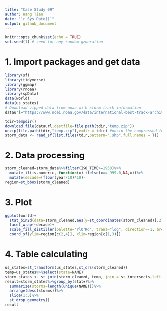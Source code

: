```yaml
---
title: "Case Study 09"
author: Hang Tian
date: "`r Sys.Date()`"
output: github_document
---
```

```r
knitr::opts_chunk$set(echo = TRUE)
set.seed(1) # seed for any random generation
```
# 1. Import packages and get data
```r
library(sf)
library(tidyverse)
library(ggmap)
library(rnoaa)
library(spData)
data(world)
data(us_states)
# Download zipped data from noaa with storm track information
dataurl="https://www.ncei.noaa.gov/data/international-best-track-archive-for-climate-stewardship-ibtracs/v04r00/access/shapefile/IBTrACS.NA.list.v04r00.points.zip"

tdir=tempdir()
download.file(dataurl,destfile=file.path(tdir,"temp.zip"))
unzip(file.path(tdir,"temp.zip"),exdir = tdir) #unzip the compressed folder
storm_data <- read_sf(list.files(tdir,pattern=".shp",full.names = T))
```
# 2. Data processing
```r
storm_cleaned=storm_data%>%filter(ISO_TIME>=1950)%>%
  mutate_if(is.numeric, function(x) ifelse(x==-999.0,NA,x))%>%
  mutate(decade=(floor(year/10)*10))
region=st_bbox(storm_cleaned)

```
# 3. Plot
```r
ggplot(world)+
  stat_bin2d(data=storm_cleaned,aes(y=st_coordinates(storm_cleaned)[,2], x=st_coordinates(storm_cleaned)[,1]),bins=100)+
  facet_wrap(~decade)+
  scale_fill_distiller(palette="YlOrRd", trans="log", direction=-1, breaks = c(1,10,100,1000))+
  coord_sf(ylim=region[c(2,4)], xlim=region[c(1,3)])
```

# 4. Table calculating
```r
us_states=st_transform(us_states,st_crs(storm_cleaned))
temp=us_states%>%select(state=NAME)
storm_states <- st_join(storm_cleaned, temp, join = st_intersects,left = F)
result=storm_states%>%group_by(state)%>%
  summarize(storms=length(unique(NAME)))%>%
  arrange(desc(storms))%>%
  slice(1:5)%>%
  st_drop_geometry()
result
```

